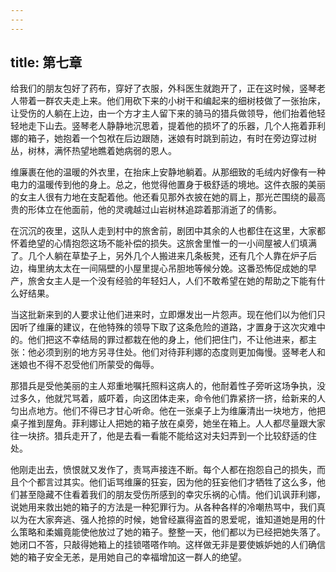 ```yaml
---
---
---
```

title: 第七章
---




给我们的朋友包好了药布，穿好了衣服，外科医生就跑开了，正在这时候，竖琴老人带着一群农夫走上来。他们用砍下来的小树干和编起来的细树枝做了一张抬床，让受伤的人躺在上边，由一个方才主人留下来的骑马的猎兵做领导，他们抬着他轻轻地走下山去。竖琴老人静静地沉思着，提着他的损坏了的乐器，几个人拖着菲利娜的箱子，她抱着一个包袱在后边跟随，迷娘有时跳到前边，有时在旁边穿过树丛，树林，满怀热望地瞧着她病弱的恩人。

维廉裹在他的温暖的外衣里，在抬床上安静地躺着。从那细致的毛绒内好像有一种电力的温暖传到他的身上。总之，他觉得他置身于极舒适的境地。这件衣服的美丽的女主人很有力地在支配着他。他还看见那外衣披在她的肩上，那光芒围绕的最高贵的形体立在他面前，他的灵魂越过山岩树林追踪着那消逝了的倩影。

在沉沉的夜里，这队人走到村中的旅舍前，剧团中其余的人也都住在这里，大家都怀着绝望的心情抱怨这场不能补偿的损失。这旅舍里惟一的一小间屋被人们填满了。几个人躺在草垫子上，另外几个人搬进来几条板凳，还有几个人靠在炉子后边，梅里纳太太在一间隔壁的小屋里提心吊胆地等候分娩。这番恐怖促成她的早产，旅舍女主人是一个没有经验的年轻妇人，人们不敢希望在她的帮助之下能有什么好结果。

当这批新来到的人要求让他们进来时，立即爆发出一片怨声。现在他们以为他们只因听了维廉的建议，在他特殊的领导下取了这条危险的道路，才置身于这次灾难中的。他们把这不幸结局的罪过都栽在他的身上，他们把住门，不让他进来，都主张：他必须到别的地方另寻住处。他们对待菲利娜的态度则更加侮慢。竖琴老人和迷娘也不得不忍受他们所蒙受的侮辱。

那猎兵是受他美丽的主人郑重地嘱托照料这病人的，他耐着性子旁听这场争执，没过多久，他就咒骂着，威吓着，向这团体走来，命令他们靠紧挤一挤，给新来的人匀出点地方。他们不得已才甘心听命。他在一张桌子上为维廉清出一块地方，他把桌子推到屋角。菲利娜让人把她的箱子放在桌旁，她坐在箱上。人人都尽量跟大家往一块挤。猎兵走开了，他是去看一看能不能给这对夫妇弄到一个比较舒适的住处。

他刚走出去，愤恨就又发作了，责骂声接连不断。每个人都在抱怨自己的损失，而且个个都言过其实。他们诟骂维廉的狂妄，因为他的狂妄他们才牺牲了这么多，他们甚至隐藏不住看着我们的朋友受伤所感到的幸灾乐祸的心情。他们讥讽菲利娜，说她用来救出她的箱子的方法是一种犯罪行为。从各种各样的冷嘲热骂中，我们真以为在大家奔逃、强人抢掠的时候，她曾经赢得盗首的恩爱呢，谁知道她是用的什么策略和柔媚竟能使他放过了她的箱子。整整一天，他们都以为已经把她失落了。她闭口不答，只敲得她箱上的挂锁嗒嗒作响。这样做无非是要使嫉妒她的人们确信她的箱子安全无恙，是用她自己的幸福增加这一群人的绝望。